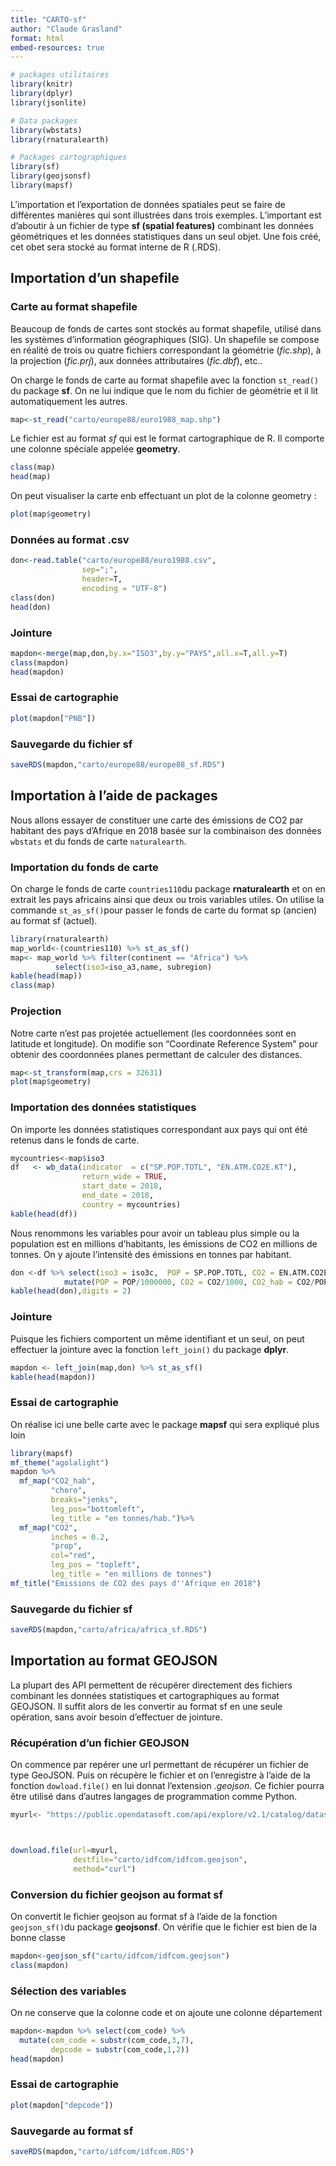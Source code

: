 ```yaml
---
title: "CARTO-sf"
author: "Claude Grasland"
format: html
embed-resources: true
---
```


```r
# packages utilitaires
library(knitr)
library(dplyr)
library(jsonlite)

# Data packages
library(wbstats)
library(rnaturalearth)

# Packages cartographiques
library(sf)
library(geojsonsf)
library(mapsf)

```

L'importation et l'exportation de données spatiales peut se faire de différentes manières qui sont illustrées dans trois exemples. L'important est d'aboutir à un fichier de type **sf (spatial features)** combinant les données géométriques et les données statistiques dans un seul objet. Une fois créé, cet obet sera stocké au format interne de R (.RDS). 


## Importation d'un shapefile

### Carte au format shapefile

Beaucoup de fonds de cartes sont stockés au format shapefile, utilisé dans les systèmes d'information géographiques (SIG). Un shapefile se compose en réalité de trois ou quatre fichiers correspondant la géométrie (*fic.shp*), à la projection (*fic.prj*), aux données attributaires (*fic.dbf*), etc..

On charge le fonds de carte au format shapefile avec la fonction `st_read()` du package **sf**. On ne lui indique que le nom du fichier de géométrie et il lit automatiquement les autres.

```r
map<-st_read("carto/europe88/euro1988_map.shp")
```

Le fichier est au format *sf* qui est le format cartographique de R. Il comporte une colonne spéciale appelée **geometry**.

```r
class(map)
head(map)
```
On peut visualiser la carte enb effectuant un plot de la colonne geometry :

```r
plot(map$geometry)
```

### Données au format .csv

```r
don<-read.table("carto/europe88/euro1988.csv",
                sep=";",
                header=T,
                encoding = "UTF-8")
class(don)
head(don)
```

### Jointure

```r
mapdon<-merge(map,don,by.x="ISO3",by.y="PAYS",all.x=T,all.y=T)
class(mapdon)
head(mapdon)
```

### Essai de cartographie


```r
plot(mapdon["PNB"])
```

### Sauvegarde du fichier sf

```r
saveRDS(mapdon,"carto/europe88/europe88_sf.RDS")
```



## Importation à l'aide de packages

Nous allons essayer de constituer une carte des émissions de CO2 par habitant des pays d'Afrique en 2018 basée sur la combinaison des données `wbstats` et du fonds de carte `naturalearth`.

### Importation du fonds de carte

On charge le fonds de carte `countries110`du package **rnaturalearth** et on en extrait les pays africains ainsi que deux ou trois variables utiles. On utilise la commande `st_as_sf()`pour passer le fonds de carte du format sp (ancien) au format sf (actuel).

```r
library(rnaturalearth)
map_world<-(countries110) %>% st_as_sf()
map<- map_world %>% filter(continent == "Africa") %>%
          select(iso3=iso_a3,name, subregion)
kable(head(map))
class(map)

```

### Projection

Notre carte n'est pas projetée actuellement (les coordonnées sont en latitude et longitude). On modifie son "Coordinate Reference System" pour obtenir des coordonnées planes permettant de calculer des distances.  

```r
map<-st_transform(map,crs = 32631)
plot(map$geometry)
```



### Importation des données statistiques

On importe les données statistiques correspondant aux pays qui ont été retenus dans le fonds de carte.

```r
mycountries<-map$iso3
df   <- wb_data(indicator  = c("SP.POP.TOTL", "EN.ATM.CO2E.KT"),
                return_wide = TRUE,
                start_date = 2018,
                end_date = 2018,
                country = mycountries)
kable(head(df))

```

Nous renommons les variables pour avoir un tableau plus simple ou la population est en millions d'habitants, les émissions de CO2 en millions de tonnes. On y ajoute l'intensité des émissions en tonnes par habitant.

```r

don <-df %>% select(iso3 = iso3c,  POP = SP.POP.TOTL, CO2 = EN.ATM.CO2E.KT) %>%
            mutate(POP = POP/1000000, CO2 = CO2/1000, CO2_hab = CO2/POP)
kable(head(don),digits = 2)

```



### Jointure

Puisque les fichiers comportent un même identifiant et un seul, on peut effectuer la jointure avec la fonction `left_join()` du package **dplyr**.

```r
mapdon <- left_join(map,don) %>% st_as_sf()
kable(head(mapdon))
```


### Essai de cartographie

On réalise ici une belle carte avec le package **mapsf** qui sera expliqué plus loin 

```r
library(mapsf)
mf_theme("agolalight")
mapdon %>% 
  mf_map("CO2_hab", 
         "choro",
         breaks="jenks",
         leg_pos="bottomleft",
         leg_title = "en tonnes/hab.")%>%
  mf_map("CO2", 
         inches = 0.2,
         "prop",
         col="red",
         leg_pos = "topleft",
         leg_title = "en millions de tonnes")
mf_title("Emissions de CO2 des pays d''Afrique en 2018")

```

### Sauvegarde du fichier sf

```r
saveRDS(mapdon,"carto/africa/africa_sf.RDS")
```


## Importation au format GEOJSON

La plupart des API permettent de récupérer directement des fichiers combinant les données statistiques et cartographiques au format GEOJSON. Il suffit alors de les convertir au format sf en une seule opération, sans avoir besoin d'effectuer de jointure.


### Récupération d'un fichier GEOJSON

On commence par repérer une url permettant de récupérer un fichier de type GeoJSON. Puis on récupère le fichier et on l'enregistre à l'aide de la fonction `dowload.file()` en lui donnat l'extension *.geojson*. Ce fichier pourra être utilisé dans d'autres langages de programmation comme Python.

```r


myurl<- "https://public.opendatasoft.com/api/explore/v2.1/catalog/datasets/georef-france-commune/exports/geojson?lang=fr&refine=reg_name%3A%22%C3%8Ele-de-France%22&timezone=Europe%2FBerlin"



download.file(url=myurl,
              destfile="carto/idfcom/idfcom.geojson", 
              method="curl")


```

### Conversion du fichier geojson au format sf

On convertit le fichier geojson au format sf à l'aide de la fonction `geojson_sf()`du package **geojsonsf**. On vérifie que le fichier est bien de la bonne classe 

```r
mapdon<-geojson_sf("carto/idfcom/idfcom.geojson")
class(mapdon)
```

### Sélection des variables

On ne conserve que la colonne code et on ajoute une colonne département

```r
mapdon<-mapdon %>% select(com_code) %>% 
  mutate(com_code = substr(com_code,3,7),
         depcode = substr(com_code,1,2))
head(mapdon)
```



### Essai de cartographie


```r
plot(mapdon["depcode"])

```



### Sauvegarde au format sf

```r
saveRDS(mapdon,"carto/idfcom/idfcom.RDS")
```


